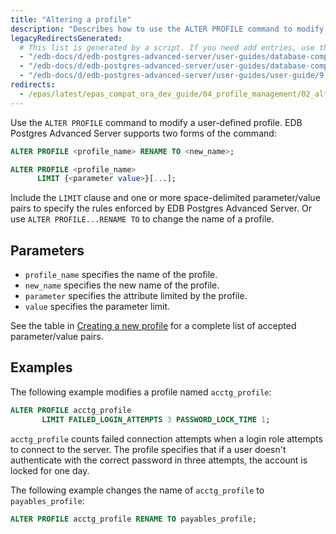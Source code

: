 ```yaml
---
title: "Altering a profile"
description: "Describes how to use the ALTER PROFILE command to modify a user-defined profile"
legacyRedirectsGenerated:
  # This list is generated by a script. If you need add entries, use the `legacyRedirects` key.
  - "/edb-docs/d/edb-postgres-advanced-server/user-guides/database-compatibility-for-oracle-developers-guide/9.6/Database_Compatibility_for_Oracle_Developers_Guide_v9.6.1.031.html"
  - "/edb-docs/d/edb-postgres-advanced-server/user-guides/database-compatibility-for-oracle-developers-guide/9.5/Database_Compatibility_for_Oracle_Developers_Guide.1.031.html"
  - "/edb-docs/d/edb-postgres-advanced-server/user-guides/user-guide/9.5/EDB_Postgres_Enterprise_Guide.1.028.html"
redirects:
  - /epas/latest/epas_compat_ora_dev_guide/04_profile_management/02_altering_a_profile/ #generated for docs/epas/reorg-role-use-case-mode
---
```


<div id="altering_a_profile" class="registered_link"></div>

Use the `ALTER PROFILE` command to modify a user-defined profile. EDB Postgres Advanced Server supports two forms of the command:

```sql
ALTER PROFILE <profile_name> RENAME TO <new_name>;

ALTER PROFILE <profile_name>
      LIMIT {<parameter value>}[...];
```

Include the `LIMIT` clause and one or more space-delimited parameter/value pairs to specify the rules enforced by EDB Postgres Advanced Server. Or use `ALTER PROFILE...RENAME TO` to change the name of a profile.

## Parameters

-  `profile_name` specifies the name of the profile.
-  `new_name` specifies the new name of the profile.
-  `parameter` specifies the attribute limited by the profile.
-  `value` specifies the parameter limit.

See the table in [Creating a new profile](01_creating_a_new_profile/#creating_a_new_profile) for a complete list of accepted parameter/value pairs.

## Examples

The following example modifies a profile named `acctg_profile`:

```sql
ALTER PROFILE acctg_profile
       LIMIT FAILED_LOGIN_ATTEMPTS 3 PASSWORD_LOCK_TIME 1;
```

`acctg_profile` counts failed connection attempts when a login role attempts to connect to the server. The profile specifies that if a user doesn't authenticate with the correct password in three attempts, the account is locked for one day.

The following example changes the name of `acctg_profile` to `payables_profile`:

```sql
ALTER PROFILE acctg_profile RENAME TO payables_profile;
```
